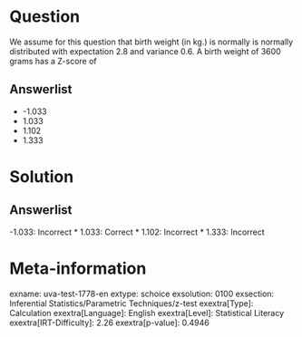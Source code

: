 Question
========

We assume for this question that birth weight (in kg.) is normally is normally distributed with expectation 2.8 and variance 0.6. A birth weight of 3600 grams has a Z-score of

Answerlist
----------

* -1.033
* 1.033
* 1.102
* 1.333

Solution
========

Answerlist
----------

-1.033: Incorrect
* 1.033: Correct
* 1.102: Incorrect
* 1.333: Incorrect

Meta-information
================
exname: uva-test-1778-en
extype: schoice
exsolution: 0100
exsection: Inferential Statistics/Parametric Techniques/z-test
exextra[Type]: Calculation
exextra[Language]: English
exextra[Level]: Statistical Literacy
exextra[IRT-Difficulty]: 2.26
exextra[p-value]: 0.4946
